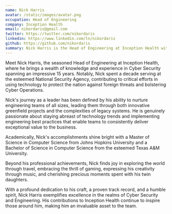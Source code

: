 ```yaml
---
name: Nick Harris
avatar: /static/images/avatar.png
occupation: Head of Engineering
company: Inception Health
email: nikordaris@gmail.com
twitter: https://twitter.com/nikordaris
linkedin: https://www.linkedin.com/ln/nikordaris
github: https://github.com/nikordaris
summary: Nick Harris is the Head of Engineering at Inception Health with 15 years of experience in Cyber Security, including a decade at the National Security Agency. He leads engineering teams through greenfield and legacy projects, focusing on technology trends and best practices for delivering business value. Nick holds a Master's in Computer Science from Johns Hopkins University and a Bachelor's from Texas A&M University. Outside of work, he enjoys traveling, gaming, music, and spending time with his twin daughters.
---
```


Meet Nick Harris, the seasoned Head of Engineering at Inception Health, where he brings a wealth of knowledge and experience in Cyber Security spanning an impressive 15 years. Notably, Nick spent a decade serving at the esteemed National Security Agency, contributing to critical efforts in using technology to protect the nation against foreign threats and bolstering Cyber Operations.

Nick's journey as a leader has been defined by his ability to nurture engineering teams of all sizes, leading them through both innovative greenfield projects and the complexities of legacy systems. He is genuinely passionate about staying abreast of technology trends and implementing engineering best practices that enable teams to consistently deliver exceptional value to the business.

Academically, Nick's accomplishments shine bright with a Master of Science in Computer Science from Johns Hopkins University and a Bachelor of Science in Computer Science from the esteemed Texas A&M University.

Beyond his professional achievements, Nick finds joy in exploring the world through travel, embracing the thrill of gaming, expressing his creativity through music, and cherishing precious moments spent with his twin daughters.

With a profound dedication to his craft, a proven track record, and a humble spirit, Nick Harris exemplifies excellence in the realms of Cyber Security and Engineering. His contributions to Inception Health continue to inspire those around him, making him an invaluable asset to the team.
